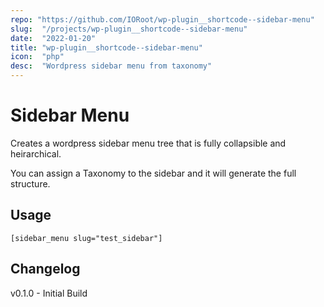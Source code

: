 ```yaml
---
repo: "https://github.com/IORoot/wp-plugin__shortcode--sidebar-menu"
slug:  "/projects/wp-plugin__shortcode--sidebar-menu"
date:  "2022-01-20"
title: "wp-plugin__shortcode--sidebar-menu"
icon:  "php"
desc:  "Wordpress sidebar menu from taxonomy"
---
```



# Sidebar Menu

Creates a wordpress sidebar menu tree that is fully collapsible and heirarchical. 

You can assign a Taxonomy to the sidebar and it will generate the full structure.

## Usage

`[sidebar_menu slug="test_sidebar"]`



## Changelog

v0.1.0 - Initial Build
